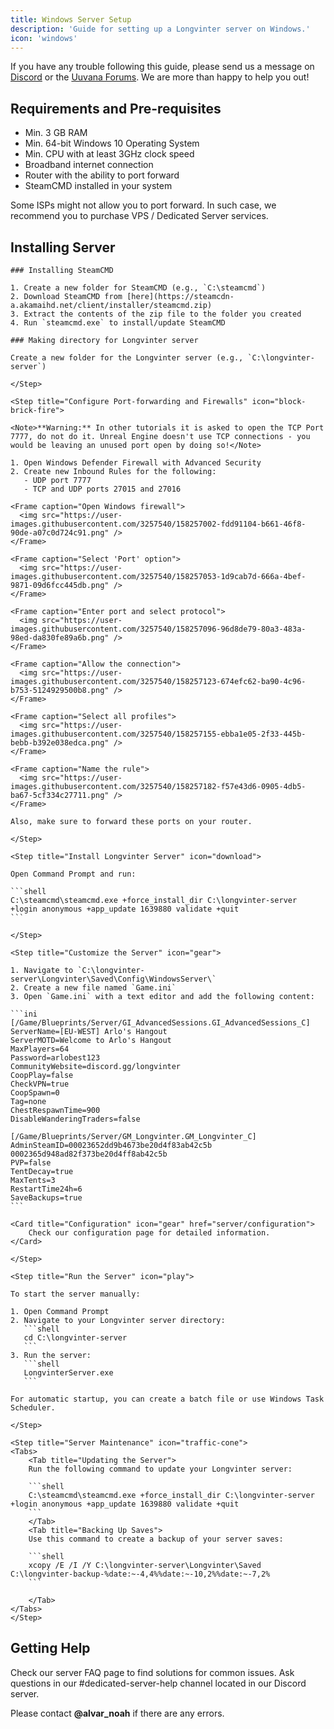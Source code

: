 ```yaml
---
title: Windows Server Setup
description: 'Guide for setting up a Longvinter server on Windows.'
icon: 'windows'
---
```


<Note>If you have any trouble following this guide, please send us a message on [Discord](https://discord.gg/longvinter) or the [Uuvana Forums](https://forum.uuvana.com/t/longvinter-questions-and-help). We are more than happy to help you out!</Note>

## Requirements and Pre-requisites

- Min. 3 GB RAM
- Min. 64-bit Windows 10 Operating System
- Min. CPU with at least 3GHz clock speed
- Broadband internet connection
- Router with the ability to port forward
- SteamCMD installed in your system

<Warning>Some ISPs might not allow you to port forward. In such case, we recommend you to purchase VPS / Dedicated Server services.</Warning>

## Installing Server

<Steps>
    <Step title="System Setup" icon="user-plus">
    
    ### Installing SteamCMD
    
    1. Create a new folder for SteamCMD (e.g., `C:\steamcmd`)
    2. Download SteamCMD from [here](https://steamcdn-a.akamaihd.net/client/installer/steamcmd.zip)
    3. Extract the contents of the zip file to the folder you created
    4. Run `steamcmd.exe` to install/update SteamCMD

    ### Making directory for Longvinter server
    
    Create a new folder for the Longvinter server (e.g., `C:\longvinter-server`)
    
    </Step>

    <Step title="Configure Port-forwarding and Firewalls" icon="block-brick-fire">

    <Note>**Warning:** In other tutorials it is asked to open the TCP Port 7777, do not do it. Unreal Engine doesn't use TCP connections - you would be leaving an unused port open by doing so!</Note>

    1. Open Windows Defender Firewall with Advanced Security
    2. Create new Inbound Rules for the following:
       - UDP port 7777
       - TCP and UDP ports 27015 and 27016

    <Frame caption="Open Windows firewall">
      <img src="https://user-images.githubusercontent.com/3257540/158257002-fdd91104-b661-46f8-90de-a07c0d724c91.png" />
    </Frame>

    <Frame caption="Select 'Port' option">
      <img src="https://user-images.githubusercontent.com/3257540/158257053-1d9cab7d-666a-4bef-9871-09d6fcc445db.png" />
    </Frame>

    <Frame caption="Enter port and select protocol">
      <img src="https://user-images.githubusercontent.com/3257540/158257096-96d8de79-80a3-483a-98ed-da830fe89a6b.png" />
    </Frame>

    <Frame caption="Allow the connection">
      <img src="https://user-images.githubusercontent.com/3257540/158257123-674efc62-ba90-4c96-b753-5124929500b8.png" />
    </Frame>

    <Frame caption="Select all profiles">
      <img src="https://user-images.githubusercontent.com/3257540/158257155-ebba1e05-2f33-445b-bebb-b392e038edca.png" />
    </Frame>

    <Frame caption="Name the rule">
      <img src="https://user-images.githubusercontent.com/3257540/158257182-f57e43d6-0905-4db5-ba67-5cf334c27711.png" />
    </Frame>
    
    Also, make sure to forward these ports on your router.

    </Step>

    <Step title="Install Longvinter Server" icon="download">

    Open Command Prompt and run:

    ```shell
    C:\steamcmd\steamcmd.exe +force_install_dir C:\longvinter-server +login anonymous +app_update 1639880 validate +quit
    ```

    </Step>

    <Step title="Customize the Server" icon="gear">

    1. Navigate to `C:\longvinter-server\Longvinter\Saved\Config\WindowsServer\`
    2. Create a new file named `Game.ini`
    3. Open `Game.ini` with a text editor and add the following content:

    ```ini
    [/Game/Blueprints/Server/GI_AdvancedSessions.GI_AdvancedSessions_C]
    ServerName=[EU-WEST] Arlo's Hangout
    ServerMOTD=Welcome to Arlo's Hangout
    MaxPlayers=64
    Password=arlobest123
    CommunityWebsite=discord.gg/longvinter
    CoopPlay=false
    CheckVPN=true
    CoopSpawn=0
    Tag=none
    ChestRespawnTime=900
    DisableWanderingTraders=false

    [/Game/Blueprints/Server/GM_Longvinter.GM_Longvinter_C]
    AdminSteamID=00023652dd9b4673be20d4f83ab42c5b 0002365d948ad82f373be20d4ff8ab42c5b
    PVP=false
    TentDecay=true
    MaxTents=3
    RestartTime24h=6
    SaveBackups=true
    ```

    <Card title="Configuration" icon="gear" href="server/configuration">
        Check our configuration page for detailed information.
    </Card>

    </Step>

    <Step title="Run the Server" icon="play">
    
    To start the server manually:

    1. Open Command Prompt
    2. Navigate to your Longvinter server directory:
       ```shell
       cd C:\longvinter-server
       ```
    3. Run the server:
       ```shell
       LongvinterServer.exe
       ```

    For automatic startup, you can create a batch file or use Windows Task Scheduler.

    </Step>

    <Step title="Server Maintenance" icon="traffic-cone">
    <Tabs>
        <Tab title="Updating the Server">
        Run the following command to update your Longvinter server:

        ```shell
        C:\steamcmd\steamcmd.exe +force_install_dir C:\longvinter-server +login anonymous +app_update 1639880 validate +quit
        ```
        </Tab>
        <Tab title="Backing Up Saves">
        Use this command to create a backup of your server saves:

        ```shell
        xcopy /E /I /Y C:\longvinter-server\Longvinter\Saved C:\longvinter-backup-%date:~-4,4%%date:~-10,2%%date:~-7,2%
        ```
        
        </Tab>
    </Tabs>
    </Step>
</Steps>

## Getting Help

<CardGroup cols={2}>
  <Card title="FAQ" icon="question" href="server/faq">
    Check our server FAQ page to find solutions for common issues.
  </Card>
  <Card title="Discord" icon="discord" href="https://discord.gg/longvinter">
    Ask questions in our #dedicated-server-help channel located in our Discord server.
  </Card>
</CardGroup>

<Tip>Please contact **@alvar_noah** if there are any errors.</Tip>